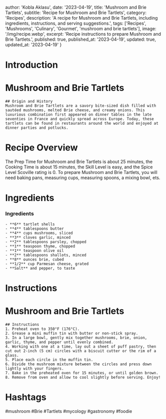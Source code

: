
  author: 'Kobla Aklasu',
  date: '2023-04-19',
  title: 'Mushroom and Brie Tartlets',
  subtitle: 'Recipe for Mushroom and Brie Tartlets',
  category: 'Recipes',
  description: 'A recipe for Mushroom and Brie Tartlets, including ingredients, instructions, and serving suggestions.',
  tags: ['Recipes', 'Mushrooms', 'Culinary', 'Gourmet', 'mushroom and brie tartlets'],
  image: '/img/recipe.webp',
  excerpt: 'Recipe instructions to prepare Mushroom and Brie Tartlets.',
  published: true,
  published_at: '2023-04-19',
  updated: true,
  updated_at: '2023-04-19'
}


  # Introduction

# Mushroom and Brie Tartlets
    
    ## Origin and History
    Mushroom and Brie Tartlets are a savory bite-sized dish filled with sautéed mushrooms, melted Brie cheese, and creamy onions. This luxurious combination first appeared on dinner tables in the late seventies in France and quickly spread across Europe. Today, these tartlets can be found in restaurants around the world and enjoyed at dinner parties and potlucks.

# Recipe Overview

The Prep Time for Mushroom and Brie Tartlets is about 25 minutes, the Cooking Time is about 15 minutes, the Skill Level is easy, and the Spice Level Scoville rating is 0. To prepare Mushroom and Brie Tartlets, you will need baking pans, measuring cups, measuring spoons, a mixing bowl, ets.

# Ingredients

### Ingredients
    - **6** tartlet shells
    - **4** tablespoons butter
    - **4** cups mushrooms, sliced
    - **3** cloves garlic, minced
    - **2** tablespoons parsley, chopped
    - **1** teaspoon thyme, chopped
    - **1** teaspoon olive oil
    - **2** tablespoons shallots, minced
    - **8** ounces brie, cubed
    - **1/2** cup Parmesan cheese, grated
    - **Salt** and pepper, to taste

# Instructions

# Mushroom and Brie Tartlets 
    ## Instructions
    1. Preheat oven to 350°F (176°C).
    2. Grease a mini muffin tin with butter or non-stick spray.
    3. In a large bowl, gently mix together mushrooms, brie, onion, garlic, thyme, and pepper until evenly combined.
    4. Working with one at a time, lay out a sheet of puff pastry, then cut out 2-inch (5 cm) circles with a biscuit cutter or the rim of a glass.
    5. Place each circle in the muffin tin.
    6. Divide the mushroom mixture between the circles and press down lightly with your fingers.
    7. Bake in the preheated oven for 15 minutes, or until golden brown.
    8. Remove from oven and allow to cool slightly before serving. Enjoy!

# Hashtags

#mushroom #Brie #Tartlets #mycology #gastronomy #foodie



